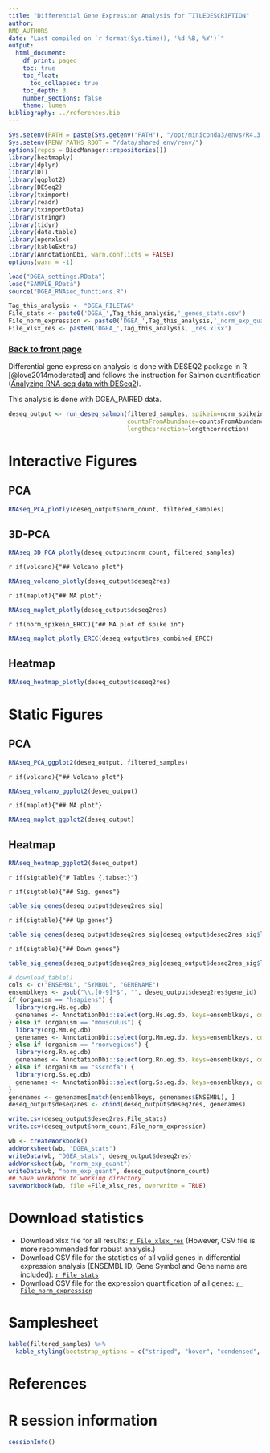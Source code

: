 ```yaml
---
title: "Differential Gene Expression Analysis for TITLEDESCRIPTION"
author:
RMD_AUTHORS
date: "Last compiled on `r format(Sys.time(), '%d %B, %Y')`"
output:
  html_document:
    df_print: paged
    toc: true
    toc_float:
      toc_collapsed: true
    toc_depth: 3
    number_sections: false
    theme: lumen
bibliography: ../references.bib
---
```


```r
Sys.setenv(PATH = paste(Sys.getenv("PATH"), "/opt/miniconda3/envs/R4.3.2/bin", sep = ":"))
Sys.setenv(RENV_PATHS_ROOT = "/data/shared_env/renv/")
options(repos = BiocManager::repositories())
library(heatmaply)
library(dplyr)
library(DT)
library(ggplot2)
library(DESeq2)
library(tximport)
library(readr)
library(tximportData)
library(stringr)
library(tidyr)
library(data.table)
library(openxlsx)
library(kableExtra)
library(AnnotationDbi, warn.conflicts = FALSE)
options(warn = -1)

load("DGEA_settings.RData")
load("SAMPLE_RData")
source("DGEA_RNAseq_functions.R")

Tag_this_analysis <- "DGEA_FILETAG"
File_stats <- paste0('DGEA_',Tag_this_analysis,'_genes_stats.csv')
File_norm_expression <- paste0('DGEA_',Tag_this_analysis,'_norm_exp_quant.csv')
File_xlsx_res <- paste0('DGEA_',Tag_this_analysis,'_res.xlsx')
```

### [Back to front page](../Analysis_Report_RNAseq.html)

Differential gene expression analysis is done with DESEQ2 package in R [@love2014moderated] and follows the instruction for Salmon quantification ([Analyzing RNA-seq data with DESeq2](https://bioconductor.org/packages/release/bioc/vignettes/DESeq2/inst/doc/DESeq2.html)).

This analysis is done with DGEA_PAIRED data.

```r
deseq_output <- run_deseq_salmon(filtered_samples, spikein=norm_spikein_ERCC, paired=paired,
                                 countsFromAbundance=countsFromAbundance,
                                 lengthcorrection=lengthcorrection)
```

# Interactive Figures {.tabset}

## PCA

```r
RNAseq_PCA_plotly(deseq_output$norm_count, filtered_samples)
```

## 3D-PCA

```r
RNAseq_3D_PCA_plotly(deseq_output$norm_count, filtered_samples)
```

`r if(volcano){"## Volcano plot"}`

```r
RNAseq_volcano_plotly(deseq_output$deseq2res)
```

`r if(maplot){"## MA plot"}`

```r
RNAseq_maplot_plotly(deseq_output$deseq2res)
```

`r if(norm_spikein_ERCC){"## MA plot of spike in"}`

```r
RNAseq_maplot_plotly_ERCC(deseq_output$res_combined_ERCC)
```

## Heatmap

```r
RNAseq_heatmap_plotly(deseq_output$deseq2res)
```


# Static Figures {.tabset}

## PCA

```r
RNAseq_PCA_ggplot2(deseq_output, filtered_samples)
```

`r if(volcano){"## Volcano plot"}`

```r
RNAseq_volcano_ggplot2(deseq_output)
```

`r if(maplot){"## MA plot"}`

```r
RNAseq_maplot_ggplot2(deseq_output)
```

## Heatmap

```r
RNAseq_heatmap_ggplot2(deseq_output)
```

`r if(sigtable){"# Tables {.tabset}"}`

`r if(sigtable){"## Sig. genes"}`

```r
table_sig_genes(deseq_output$deseq2res_sig)
```

`r if(sigtable){"## Up genes"}`

```r
table_sig_genes(deseq_output$deseq2res_sig[deseq_output$deseq2res_sig$log2FoldChange > 0,])
```

`r if(sigtable){"## Down genes"}`

```r
table_sig_genes(deseq_output$deseq2res_sig[deseq_output$deseq2res_sig$log2FoldChange < 0,])
```

```r
# download_table()
cols <- c("ENSEMBL", "SYMBOL", "GENENAME")
ensemblkeys <- gsub("\\.[0-9]*$", "", deseq_output$deseq2res$gene_id)
if (organism == "hsapiens") {
  library(org.Hs.eg.db)
  genenames <- AnnotationDbi::select(org.Hs.eg.db, keys=ensemblkeys, columns=cols, keytype="ENSEMBL")
} else if (organism == "mmusculus") {
  library(org.Mm.eg.db)
  genenames <- AnnotationDbi::select(org.Mm.eg.db, keys=ensemblkeys, columns=cols, keytype="ENSEMBL")
} else if (organism == "rnorvegicus") {
  library(org.Rn.eg.db)
  genenames <- AnnotationDbi::select(org.Rn.eg.db, keys=ensemblkeys, columns=cols, keytype="ENSEMBL")
} else if (organism == "sscrofa") {
  library(org.Ss.eg.db)
  genenames <- AnnotationDbi::select(org.Ss.eg.db, keys=ensemblkeys, columns=cols, keytype="ENSEMBL")
}
genenames <- genenames[match(ensemblkeys, genenames$ENSEMBL), ]
deseq_output$deseq2res <- cbind(deseq_output$deseq2res, genenames)

write.csv(deseq_output$deseq2res,File_stats)
write.csv(deseq_output$norm_count,File_norm_expression)

wb <- createWorkbook()
addWorksheet(wb, "DGEA_stats")
writeData(wb, "DGEA_stats", deseq_output$deseq2res)
addWorksheet(wb, "norm_exp_quant")
writeData(wb, "norm_exp_quant", deseq_output$norm_count)
## Save workbook to working directory
saveWorkbook(wb, file =File_xlsx_res, overwrite = TRUE)
```

# Download statistics

* Download xlsx file for all results: [`r File_xlsx_res`](`r File_xlsx_res`) (However, CSV file is more recommended for robust analysis.)
* Download CSV file for the statistics of all valid genes in differential expression analysis (ENSEMBL ID, Gene Symbol and Gene name are included): [`r File_stats`](`r File_stats`)
* Download CSV file for the expression quantification of all genes: [`r File_norm_expression`](`r File_norm_expression`)

# Samplesheet

```r
kable(filtered_samples) %>%
  kable_styling(bootstrap_options = c("striped", "hover", "condensed", "responsive"), full_width = FALSE)
```

# References

<div id="refs"></div>


# R session information

```r
sessionInfo()
```